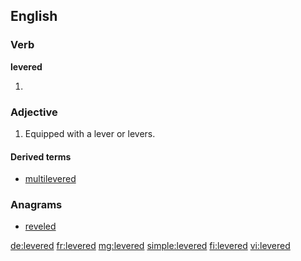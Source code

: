 ==English==

===Verb===
'''levered'''

# {{past of|lever}}

===Adjective===
{{en-adj|-}}

# Equipped with a lever or levers.

====Derived terms====
* [[multilevered]]

===Anagrams===
* [[reveled#English|reveled]]

[[de:levered]]
[[fr:levered]]
[[mg:levered]]
[[simple:levered]]
[[fi:levered]]
[[vi:levered]]